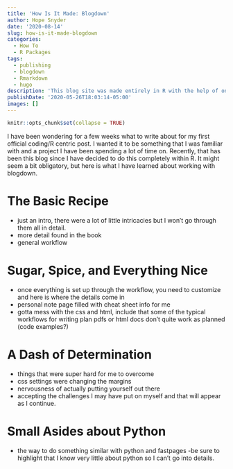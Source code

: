 ```yaml
---
title: 'How Is It Made: Blogdown'
author: Hope Snyder
date: '2020-08-14'
slug: how-is-it-made-blogdown
categories:
  - How To
  - R Packages
tags:
  - publishing
  - blogdown
  - Rmarkdown
  - hugo
description: 'This blog site was made entirely in R with the help of one package.  This is my story of how I made it work.'
publishDate: '2020-05-26T18:03:14-05:00'
images: []
---
```


```r
knitr::opts_chunk$set(collapse = TRUE)
```

I have been wondering for a few weeks what to write about for my first official coding/R centric post.  I wanted it to be something that I was familiar with and a project I have been spending a lot of time on.  Recently, that has been this blog since I have decided to do this completely within R.  It might seem a bit obligatory, but here is what I have learned about working with blogdown.

# The Basic Recipe

- just an intro, there were a lot of little intricacies but I won't go through them all in detail.
- more detail found in the book
- general workflow

# Sugar, Spice, and Everything Nice

- once everything is set up through the workflow, you need to customize and here is where the details come in
- personal note page filled with cheat sheet info for me
- gotta mess with the css and html, include that some of the typical workflows for writing plan pdfs or html docs don't quite work as planned (code examples?)

# A Dash of Determination

- things that were super hard for me to overcome
- css settings were changing the margins
- nervousness of actually putting yourself out there
- accepting the challenges I may have put on myself and that will appear as I continue.

# Small Asides about Python
- the way to do something similar with python and fastpages
-be sure to highlight that I know very little about python so I can't go into details.



